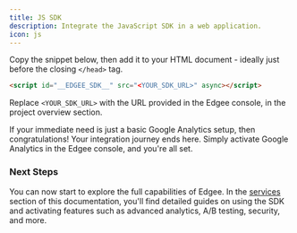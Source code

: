 ```yaml
---
title: JS SDK
description: Integrate the JavaScript SDK in a web application.
icon: js
---
```


Copy the snippet below, then add it to your HTML document - ideally just before the closing `</head>` tag.

```html
<script id="__EDGEE_SDK__" src="<YOUR_SDK_URL>" async></script>
```

Replace `<YOUR_SDK_URL>` with the URL provided in the Edgee console, in the project overview section.

<Tip>If your immediate need is just a basic Google Analytics setup, then congratulations! 
  Your integration journey ends here. 
  Simply activate Google Analytics in the Edgee console, and you're all set.</Tip>

### Next Steps

You can now start to explore the full capabilities of Edgee.
In the [services](/services/overview) section of this documentation, you'll find detailed guides on using the SDK and activating 
features such as advanced analytics, A/B testing, security, and more.
